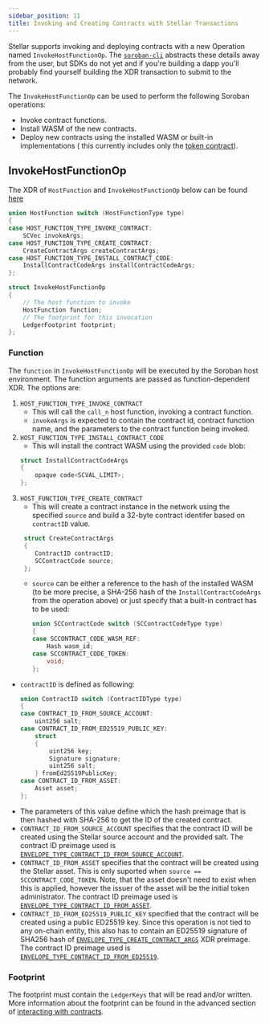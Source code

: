 ```yaml
---
sidebar_position: 11
title: Invoking and Creating Contracts with Stellar Transactions
---
```


Stellar supports invoking and deploying contracts with a new Operation named `InvokeHostFunctionOp`. The [`soroban-cli`] abstracts these details away from the
user, but SDKs do not yet and if you're building a dapp you'll probably find yourself building the XDR transaction to submit to the network.

The `InvokeHostFunctionOp` can be used to perform the following Soroban 
operations:
- Invoke contract functions.
- Install WASM of the new contracts.
- Deploy new contracts using the installed WASM or built-in implementations (
  this currently includes only the [token contract](../built-in-contracts/stellar-asset-contract.mdx)).

[`soroban-cli`]: ../getting-started/setup#install-the-soroban-cli

## InvokeHostFunctionOp

The XDR of `HostFunction` and `InvokeHostFunctionOp` below can be found
[here](https://github.com/stellar/stellar-xdr/blob/026c9cd074bdb28ddde8ee52f2a4502d9e518a09/Stellar-transaction.x#L523-L539)
```c++
union HostFunction switch (HostFunctionType type)
{
case HOST_FUNCTION_TYPE_INVOKE_CONTRACT:
    SCVec invokeArgs;
case HOST_FUNCTION_TYPE_CREATE_CONTRACT:
    CreateContractArgs createContractArgs;
case HOST_FUNCTION_TYPE_INSTALL_CONTRACT_CODE:
    InstallContractCodeArgs installContractCodeArgs;
};

struct InvokeHostFunctionOp
{
    // The host function to invoke
    HostFunction function;
    // The footprint for this invocation
    LedgerFootprint footprint;
};
```

### Function
The `function` in `InvokeHostFunctionOp` will be executed by the Soroban host 
environment. The function arguments are passed as function-dependent XDR. The
options are:
1. `HOST_FUNCTION_TYPE_INVOKE_CONTRACT`
   - This will call the `call_n` host function, invoking a contract function.
   - `invokeArgs` is expected to contain the contract id, contract function 
     name, and the parameters to the contract function being invoked. 
2. `HOST_FUNCTION_TYPE_INSTALL_CONTRACT_CODE`
   - This will install the contract WASM using the provided `code` blob:
    ```c++
    struct InstallContractCodeArgs
    {
        opaque code<SCVAL_LIMIT>;
    };
    ```
3. `HOST_FUNCTION_TYPE_CREATE_CONTRACT`
   - This will create a contract instance in the network using the specified
     `source` and build a 32-byte contract identifer based on `contractID` value.
    ```c++
     struct CreateContractArgs
     {
        ContractID contractID;
        SCContractCode source;
     };
     ```
   - `source` can be either a reference to the hash of the installed WASM (to 
     be more precise, a SHA-256 hash of the `InstallContractCodeArgs` from the operation above) or just specify that a built-in contract has to be used:
     ```c++
     union SCContractCode switch (SCContractCodeType type)
     {
     case SCCONTRACT_CODE_WASM_REF:
         Hash wasm_id;
     case SCCONTRACT_CODE_TOKEN:
         void;
     };
     ```
  - `contractID` is defined as following:
    ```c++
    union ContractID switch (ContractIDType type)
    {
    case CONTRACT_ID_FROM_SOURCE_ACCOUNT:
        uint256 salt;
    case CONTRACT_ID_FROM_ED25519_PUBLIC_KEY:
        struct 
        {
            uint256 key;
            Signature signature;
            uint256 salt;
        } fromEd25519PublicKey;
    case CONTRACT_ID_FROM_ASSET:
        Asset asset;
    };
    ```
  - The parameters of this value define which the hash preimage that is then hashed
  with SHA-256 to get the ID of the created contract.  
  - `CONTRACT_ID_FROM_SOURCE_ACCOUNT` specifies that the contract ID will be created
  using the Stellar source account and the provided salt. The contract ID 
  preimage used is [`ENVELOPE_TYPE_CONTRACT_ID_FROM_SOURCE_ACCOUNT`](https://github.com/stellar/stellar-xdr/blob/026c9cd074bdb28ddde8ee52f2a4502d9e518a09/Stellar-transaction.x#L643-L649).
  - `CONTRACT_ID_FROM_ASSET` specifies that the contract will be created using
    the Stellar asset. This is only suported when 
    `source == SCCONTRACT_CODE_TOKEN`. Note, that the asset doesn't need to exist
    when this is applied, however the issuer of the asset will be the initial
    token administrator. The contract ID preimage used is [`ENVELOPE_TYPE_CONTRACT_ID_FROM_ASSET`](https://github.com/stellar/stellar-xdr/blob/026c9cd074bdb28ddde8ee52f2a4502d9e518a09/Stellar-transaction.x#L637-L642).
  - `CONTRACT_ID_FROM_ED25519_PUBLIC_KEY` specified that the contract will be
  created using a public ED25519 key. Since this operation is not tied to any
  on-chain entity, this also has to contain an ED25519 signature of SHA256 hash of [`ENVELOPE_TYPE_CREATE_CONTRACT_ARGS`](https://github.com/stellar/stellar-xdr/blob/026c9cd074bdb28ddde8ee52f2a4502d9e518a09/Stellar-transaction.x#L650-L656) XDR 
  preimage. The contract ID preimage used is [`ENVELOPE_TYPE_CONTRACT_ID_FROM_ED25519`](https://github.com/stellar/stellar-xdr/blob/026c9cd074bdb28ddde8ee52f2a4502d9e518a09/Stellar-transaction.x#L623-L629).

### Footprint
The footprint must contain the `LedgerKeys` that will be read and/or written. More
information about the footprint can be found in the advanced section of [interacting with contracts](../learn/interacting-with-contracts#storage-footprint-and-preflight).